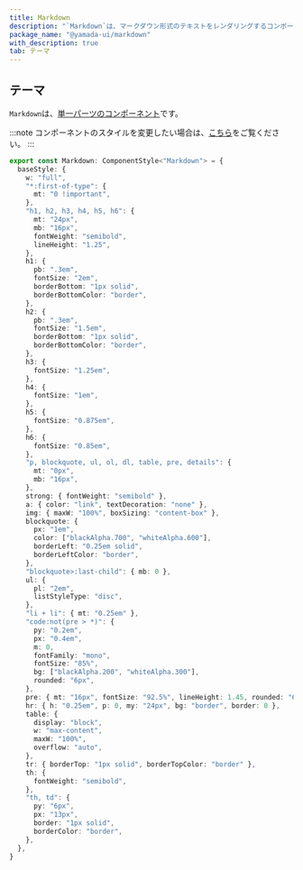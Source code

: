 ```yaml
---
title: Markdown
description: "`Markdown`は、マークダウン形式のテキストをレンダリングするコンポーネントです。"
package_name: "@yamada-ui/markdown"
with_description: true
tab: テーマ
---
```


## テーマ

`Markdown`は、[単一パーツのコンポーネント](/styled-system/theming/component-styles#単一パーツのコンポーネント)です。

:::note
コンポーネントのスタイルを変更したい場合は、[こちら](/styled-system/theming/customize-theme#コンポーネントのスタイルを変更する)をご覧ください。
:::

```ts
export const Markdown: ComponentStyle<"Markdown"> = {
  baseStyle: {
    w: "full",
    "*:first-of-type": {
      mt: "0 !important",
    },
    "h1, h2, h3, h4, h5, h6": {
      mt: "24px",
      mb: "16px",
      fontWeight: "semibold",
      lineHeight: "1.25",
    },
    h1: {
      pb: ".3em",
      fontSize: "2em",
      borderBottom: "1px solid",
      borderBottomColor: "border",
    },
    h2: {
      pb: ".3em",
      fontSize: "1.5em",
      borderBottom: "1px solid",
      borderBottomColor: "border",
    },
    h3: {
      fontSize: "1.25em",
    },
    h4: {
      fontSize: "1em",
    },
    h5: {
      fontSize: "0.875em",
    },
    h6: {
      fontSize: "0.85em",
    },
    "p, blockquote, ul, ol, dl, table, pre, details": {
      mt: "0px",
      mb: "16px",
    },
    strong: { fontWeight: "semibold" },
    a: { color: "link", textDecoration: "none" },
    img: { maxW: "100%", boxSizing: "content-box" },
    blockquote: {
      px: "1em",
      color: ["blackAlpha.700", "whiteAlpha.600"],
      borderLeft: "0.25em solid",
      borderLeftColor: "border",
    },
    "blockquote>:last-child": { mb: 0 },
    ul: {
      pl: "2em",
      listStyleType: "disc",
    },
    "li + li": { mt: "0.25em" },
    "code:not(pre > *)": {
      py: "0.2em",
      px: "0.4em",
      m: 0,
      fontFamily: "mono",
      fontSize: "85%",
      bg: ["blackAlpha.200", "whiteAlpha.300"],
      rounded: "6px",
    },
    pre: { mt: "16px", fontSize: "92.5%", lineHeight: 1.45, rounded: "6px" },
    hr: { h: "0.25em", p: 0, my: "24px", bg: "border", border: 0 },
    table: {
      display: "block",
      w: "max-content",
      maxW: "100%",
      overflow: "auto",
    },
    tr: { borderTop: "1px solid", borderTopColor: "border" },
    th: {
      fontWeight: "semibold",
    },
    "th, td": {
      py: "6px",
      px: "13px",
      border: "1px solid",
      borderColor: "border",
    },
  },
}
```

